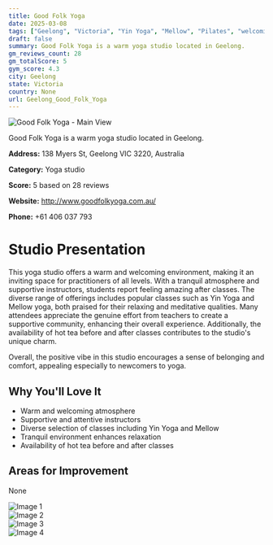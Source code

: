 ```yaml
---
title: Good Folk Yoga
date: 2025-03-08
tags: ["Geelong", "Victoria", "Yin Yoga", "Mellow", "Pilates", "welcoming", "tranquil", "Geelong"]  
draft: false
summary: Good Folk Yoga is a warm yoga studio located in Geelong.
gm_reviews_count: 28
gm_totalScore: 5
gym_score: 4.3
city: Geelong
state: Victoria
country: None
url: Geelong_Good_Folk_Yoga
---
```


<div className="aspect-[16/9] relative my-8">
  <img 
    src="https://lh5.googleusercontent.com/p/AF1QipNKuvBzU2emX0gkuZHBAtHnO68KsZ5wb5gZRMoE=w1920-h1080-k-no"
    alt="Good Folk Yoga - Main View"
    className="object-cover absolute inset-0 w-full h-full rounded-lg"
  />
</div>

Good Folk Yoga is a warm yoga studio located in Geelong.

**Address:** 138 Myers St, Geelong VIC 3220, Australia

**Category:** Yoga studio

**Score:** 5 based on 28 reviews

**Website:** http://www.goodfolkyoga.com.au/

**Phone:** +61 406 037 793

# Studio Presentation

This yoga studio offers a warm and welcoming environment, making it an inviting space for practitioners of all levels. With a tranquil atmosphere and supportive instructors, students report feeling amazing after classes. The diverse range of offerings includes popular classes such as Yin Yoga and Mellow yoga, both praised for their relaxing and meditative qualities. Many attendees appreciate the genuine effort from teachers to create a supportive community, enhancing their overall experience. Additionally, the availability of hot tea before and after classes contributes to the studio's unique charm.

Overall, the positive vibe in this studio encourages a sense of belonging and comfort, appealing especially to newcomers to yoga.

## Why You'll Love It

- Warm and welcoming atmosphere
- Supportive and attentive instructors
- Diverse selection of classes including Yin Yoga and Mellow
- Tranquil environment enhances relaxation
- Availability of hot tea before and after classes

## Areas for Improvement

None

<div className="grid grid-cols-1 xl:grid-cols-2 gap-4 my-8">
<div className="aspect-[4/3] relative"><img src="https://lh5.googleusercontent.com/p/AF1QipNGj-N83RllbGbAJF7QthVIpZ3VAUMvjraJifUv=w1920-h1080-k-no" alt="Image 1" className="object-cover absolute inset-0 w-full h-full rounded-lg" /></div>
<div className="aspect-[4/3] relative"><img src="https://lh5.googleusercontent.com/p/AF1QipPS0B-2JSVk-czqsaTG-YIXpAv0schE3VLOpwov=w1920-h1080-k-no" alt="Image 2" className="object-cover absolute inset-0 w-full h-full rounded-lg" /></div>
<div className="aspect-[4/3] relative"><img src="https://lh5.googleusercontent.com/p/AF1QipNth-ED2y-Nl4LdJDtZxjVgK_55WYJB9IbCe5em=w1920-h1080-k-no" alt="Image 3" className="object-cover absolute inset-0 w-full h-full rounded-lg" /></div>
<div className="aspect-[4/3] relative"><img src="https://lh5.googleusercontent.com/p/AF1QipOLDHBZAIES_fHceLFmJb2aQE92E51W_ccczCAy=w1920-h1080-k-no" alt="Image 4" className="object-cover absolute inset-0 w-full h-full rounded-lg" /></div>
</div>